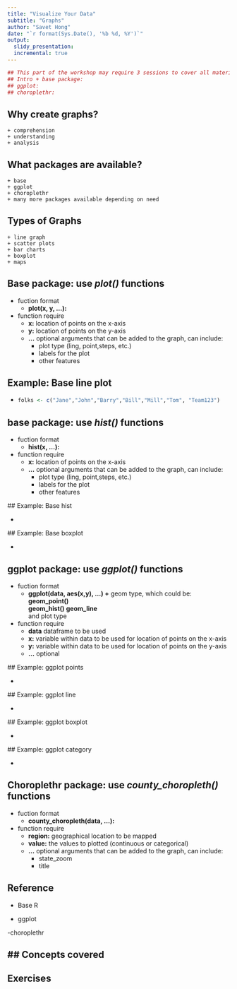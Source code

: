 ```yaml
---
title: "Visualize Your Data"
subtitle: "Graphs"
author: "Savet Hong"
date: "`r format(Sys.Date(), '%b %d, %Y')`"
output:
  slidy_presentation:
  incremental: true
---
```

  
```r
## This part of the workshop may require 3 sessions to cover all materials
## Intro + base package:
## ggplot:
## choroplethr: 

```    

## Why create graphs?
    + comprehension
    + understanding
    + analysis
    
## What packages are available?
    + base
    + ggplot
    + choroplethr
    + many more packages available depending on need
    
## Types of Graphs
    + line graph
    + scatter plots
    + bar charts
    + boxplot
    + maps

## Base package: use *plot()* functions
- fuction format
    + **plot(x, y, ...):**
- function require
    + **x:** location of points on the x-axis
    + **y:** location of points on the y-axis
    + **...** optional arguments that can be added to the graph, can include:  
        - plot type (ling, point,steps, etc.)
        - labels for the plot
        - other features

## Example: Base line plot

- 
    ```r
folks <- c("Jane","John","Barry","Bill","Mill","Tom", "Team123")    
```

## base package: use *hist()* functions
- fuction format
    + **hist(x, ...):**
- function require
    + **x:** location of points on the x-axis
    + **...** optional arguments that can be added to the graph, can include:  
        - plot type (ling, point,steps, etc.)
        - labels for the plot
        - other features
 
 ## Example: Base hist

- 
    ```r
   
```

 ## Example: Base boxplot

- 
    ```r
   
```
        
## ggplot package: use *ggplot()* functions
- fuction format
    + **ggplot(data, aes(x,y), ...) +**  geom type, which could be:
      **geom_point()**  
      **geom_hist()**
      **geom_line**  
       and plot type
- function require
    + **data** dataframe to be used
    + **x:** variable within data to be used for location of points on the x-axis
    + **y:** variable within data to be used for location of points on the y-axis
    + **...** optional

 ## Example: ggplot points

- 
    ```r
   
```    

 ## Example: ggplot line

- 
    ```r
   
```


 ## Example: ggplot boxplot

- 
    ```r
   
```


 ## Example: ggplot category

- 
    ```r
   
```

## Choroplethr package: use *county_choropleth()* functions
- fuction format
    + **county_choropleth(data, ...):**
- function require
    + **region:**  geographical location to be mapped
    + **value:** the values to plotted (continuous or categorical) 
    + **...** optional arguments that can be added to the graph, can include:  
        - state_zoom
        - title
        
## Reference

- Base R

- ggplot

-choroplethr

## Concepts covered
-

## Exercises


